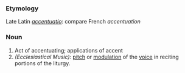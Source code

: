 ===Etymology===
Late Latin ''[[accentuatio]]'': compare French ''accentuation''
===Noun===
#Act of accentuating; applications of accent
#''(Ecclesiastical Music):'' [[pitch]] or [[modulation]] of the [[voice]] in reciting portions of the liturgy.